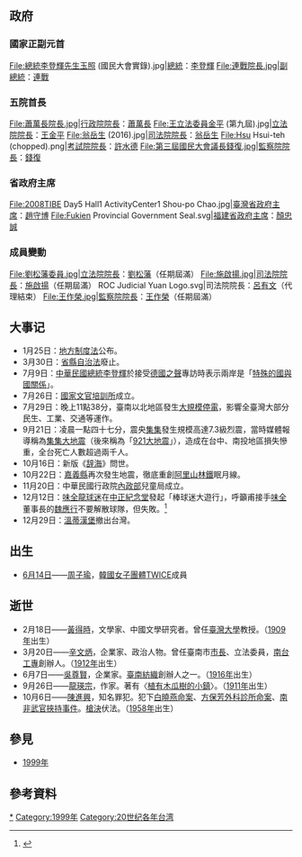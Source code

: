 {{TaiwanYearTOC|1999}}
{{C21YearInTopic|1999年}}

{{Expand|time=2013-06-05T11:46:47+00:00 }}
==政府==
===國家正副元首===
<gallery>
File:總統李登輝先生玉照 (國民大會實錄).jpg|[[中華民國總統|總統]]：[[李登輝|李登輝]]
File:連戰院長.jpg|[[中華民國副總統|副總統]]：[[連戰|連戰]]
</gallery>
===五院首長===
<gallery>
File:蕭萬長院長.jpg|[[行政院院長|行政院院長]]：[[蕭萬長|蕭萬長]]
File:王立法委員金平 (第九屆).jpg|[[立法院院長|立法院院長]]：[[王金平|王金平]]
File:翁岳生 (2016).jpg|[[司法院院長|司法院院長]]：[[翁岳生|翁岳生]]
File:Hsu Hsui-teh (chopped).png|[[考試院院長|考試院院長]]：[[許水德|許水德]]
File:第三屆國民大會議長錢復.jpg|[[監察院院長|監察院院長]]：[[錢復|錢復]]
</gallery>

===省政府主席===
<gallery>
File:2008TIBE Day5 Hall1 ActivityCenter1 Shou-po Chao.jpg|[[臺灣省政府主席|臺灣省政府主席]]：[[趙守博|趙守博]]
File:Fukien Provincial Government Seal.svg|[[福建省政府主席|福建省政府主席]]：[[顏忠誠|顏忠誠]]
</gallery>

===成員變動===
<gallery>
File:劉松藩委員.jpg|立法院院長：[[劉松藩|劉松藩]]（任期屆滿）
File:施啟揚.jpg|司法院院長：[[施啟揚|施啟揚]]（任期屆滿）
ROC Judicial Yuan Logo.svg|司法院院長：[[呂有文|呂有文]]（代理結束）
File:王作榮.jpg|監察院院長：[[王作榮|王作榮]]（任期屆滿）
</gallery>

== 大事记 ==
*1月25日：[[地方制度法|地方制度法]]公布。
*3月30日：[[省縣自治法|省縣自治法]]廢止。
*7月9日：[[中華民國總統|中華民國總統]][[李登輝|李登輝]]於接受[[德國之聲|德國之聲]]專訪時表示兩岸是「[[特殊的國與國關係|特殊的國與國關係]]」。
*7月26日：[[國家文官培訓所|國家文官培訓所]]成立。
*7月29日：晚上11點38分，臺南以北地區發生[[729全台大停電|大規模停電]]，影響全臺灣大部分民生、工業、交通等運作。
*9月21日：凌晨一點四十七分，震央[[集集鎮|集集]]發生規模高達7.3級烈震，當時媒體報導稱為[[集集大地震|集集大地震]]（後來稱為「[[921大地震|921大地震]]」），造成在台中、南投地區損失慘重，全台死亡人數超過兩千人。
*10月16日：新版《[[辞海|辞海]]》問世。
*10月22日：[[嘉義縣|嘉義縣]]再次發生地震，徹底重創[[阿里山森林鐵路|阿里山林鐵]]眠月線。
*11月20日：中華民國行政院[[中華民國內政部|內政部]]兒童局成立{{r|李|page=序1}}。
*12月12日：[[味全龍|味全龍]][[球迷|球迷]]在[[中正紀念堂|中正紀念堂]]發起「棒球迷大遊行」，呼籲甫接手[[味全|味全]]董事長的[[魏應行|魏應行]]不要解散球隊，但失敗。<ref>{{cite news|url=http://ndap.dils.tku.edu.tw:8080/ndap/querynews2.jsp?id=116901|date=1999-12-13|accessdate=2014-10-16|title=味全龍最遲明天宣佈解散|author=李一中、李國彥|publisher=《聯合報》|language=zh-tw|archive-date=2020-09-15|archive-url=https://web.archive.org/web/20200915083151/http://ndap.dils.tku.edu.tw:8080/ndap/querynews2.jsp?id=116901|dead-url=no}}</ref>
*12月29日：[[溫蒂漢堡|溫蒂漢堡]]撤出台灣。

== 出生 ==
* [[6月14日|6月14日]]——[[周子瑜|周子瑜]]，[[韓國|韓國]][[女子團體|女子團體]][[TWICE|TWICE]]成員

== 逝世 ==
* 2月18日——[[黃得時|黃得時]]，文學家、中國文學研究者。曾任[[臺灣大學|臺灣大學]]教授。（[[1909年臺灣|1909年]]出生）
* 3月20日——[[辛文炳|辛文炳]]，企業家、政治人物。曾任臺南市[[臺南市市長|市長]]、立法委員，[[南台工專|南台工專]]創辦人。（[[1912年臺灣|1912年]]出生）
* 6月7日——[[吳尊賢|吳尊賢]]，企業家。[[臺南紡織|臺南紡織]]創辦人之一。（[[1916年臺灣|1916年]]出生）
* 9月26日——[[龍瑛宗|龍瑛宗]]，作家。著有〈[[植有木瓜樹的小鎮|植有木瓜樹的小鎮]]〉。（[[1911年臺灣|1911年]]出生）
* 10月6日——[[陳進興_(台灣罪犯)|陳進興]]，知名罪犯。犯下[[白曉燕命案|白曉燕命案]]、[[方保芳外科診所命案|方保芳外科診所命案]]、[[南非武官挾持事件|南非武官挾持事件]]。[[槍決|槍決]]伏法。（[[1958年臺灣|1958年]]出生）

== 參見 ==
* [[1999年|1999年]]

==參考資料==
{{reflist|refs=
<ref name="李">{{cite book|author=李園會|title=《兒童權利公約》|publisher=內政部兒童局 |year=1990|isbn=957-02-5750-4}}</ref>
}}

{{每年台灣}}
{{Portal:台灣新聞動態/Footer}}

[[Category:1999年台灣|*]]
[[Category:1999年|Category:1999年]]
[[Category:20世纪各年台湾|Category:20世纪各年台湾]]